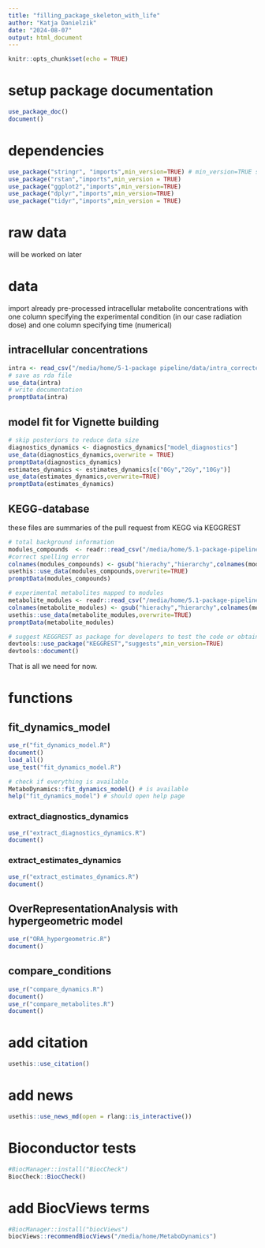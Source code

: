 ```yaml
---
title: "filling_package_skeleton_with_life"
author: "Katja Danielzik"
date: "2024-08-07"
output: html_document
---
```


```r
knitr::opts_chunk$set(echo = TRUE)
```

# setup package documentation
```r
use_package_doc()
document()
```


# dependencies
```r
use_package("stringr", "imports",min_version=TRUE) # min_version=TRUE sets to current version
use_package("rstan","imports",min_version = TRUE)
use_package("ggplot2","imports",min_version=TRUE)
use_package("dplyr","imports",min_version=TRUE)
use_package("tidyr","imports",min_version = TRUE)
```


# raw data 
will be worked on later

# data
import already pre-processed intracellular metabolite concentrations with one
column specifying the experimental condition (in our case radiation dose) and
one column specifying time (numerical)

## intracellular concentrations
```r
intra <- read_csv("/media/home/5-1-package pipeline/data/intra_corrected_cell_counts.csv")
# save as rda file
use_data(intra)
# write documentation
promptData(intra)
```
## model fit for Vignette building
```r
# skip posteriors to reduce data size
diagnostics_dynamics <- diagnostics_dynamics["model_diagnostics"]
use_data(diagnostics_dynamics,overwrite = TRUE)
promptData(diagnostics_dynamics)
estimates_dynamics <- estimates_dynamics[c("0Gy","2Gy","10Gy")]
use_data(estimates_dynamics,overwrite=TRUE)
promptData(estimates_dynamics)
```


## KEGG-database 
these files are summaries of the pull request from KEGG via KEGGREST
```r
# total background information
modules_compounds  <- readr::read_csv("/media/home/5.1-package-pipeline/modules_compounds.csv")
#correct spelling error
colnames(modules_compounds) <- gsub("hierachy","hierarchy",colnames(modules_compounds))
usethis::use_data(modules_compounds,overwrite=TRUE)
promptData(modules_compounds)

# experimental metabolites mapped to modules
metabolite_modules <- readr::read_csv("/media/home/5.1-package-pipeline/metabolite_modules.csv")
colnames(metabolite_modules) <- gsub("hierachy","hierarchy",colnames(metabolite_modules))
usethis::use_data(metabolite_modules,overwrite=TRUE)
promptData(metabolite_modules)

# suggest KEGGREST as package for developers to test the code or obtain own datasets
devtools::use_package("KEGGREST","suggests",min_version=TRUE)
devtools::document()
```

That is all we need for now.

# functions
## fit_dynamics_model
```r
use_r("fit_dynamics_model.R")
document()
load_all()
use_test("fit_dynamics_model.R")

# check if everything is available
MetaboDynamics::fit_dynamics_model() # is available
help("fit_dynamics_model") # should open help page
```

### extract_diagnostics_dynamics
```r
use_r("extract_diagnostics_dynamics.R")
document()
```

### extract_estimates_dynamics
```r
use_r("extract_estimates_dynamics.R")
document()
```

## OverRepresentationAnalysis with hypergeometric model
```r
use_r("ORA_hypergeometric.R")
document()
```

## compare_conditions
```r
use_r("compare_dynamics.R")
document()
use_r("compare_metabolites.R")
document()
```

# add citation
```r
usethis::use_citation() 
```
# add news
```r
usethis::use_news_md(open = rlang::is_interactive())
```


# Bioconductor tests
```r
#BiocManager::install("BiocCheck")
BiocCheck::BiocCheck()
```

# add BiocViews terms
```r
#BiocManager::install("biocViews")
biocViews::recommendBiocViews("/media/home/MetaboDynamics")
```

